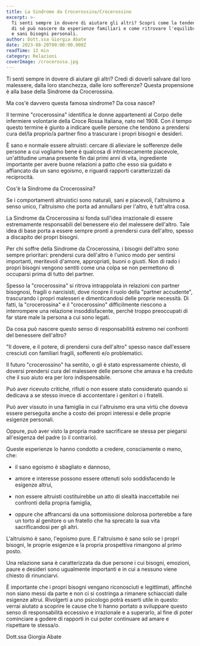 ```yaml
---
title: La Sindrome da Crocerossina/Crocerossino
excerpt: >-
  Ti senti sempre in dovere di aiutare gli altri? Scopri come la tendenza al sacrificio 
  di sé può nascere da esperienze familiari e come ritrovare l'equilibrio tra altruismo 
  e sani bisogni personali.
author: Dott.ssa Giorgia Abate
date: 2023-08-20T00:00:00.000Z
readTime: 12 min
category: Relazioni
coverImage: /crocerossa.jpg
---
```


Ti senti sempre in dovere di aiutare gli altri? Credi di doverli salvare dal loro malessere, dalla loro stanchezza, dalle loro sofferenze? Questa propensione è alla base della Sindrome da Crocerossina.

Ma cos'è davvero questa famosa sindrome? Da cosa nasce?

Il termine "crocerossina" identifica le donne appartenenti al Corpo delle infermiere volontarie della Croce Rossa Italiana, nato nel 1908. Con il tempo questo termine è giunto a indicare quelle persone che tendono a prendersi cura del/la proprio/a partner fino a trascurare i propri bisogni e desideri.

È sano e normale essere altruisti: cercare di alleviare le sofferenze delle persone a cui vogliamo bene è qualcosa di intrinsecamente piacevole, un'attitudine umana presente fin dai primi anni di vita, ingrediente importante per avere buone relazioni a patto che esso sia guidato e affiancato da un sano egoismo, e riguardi rapporti caratterizzati da reciprocità.

Cos'è la Sindrome da Crocerossina?

Se i comportamenti altruistici sono naturali, sani e piacevoli, l'altruismo a senso unico, l'altruismo che porta ad annullarsi per l'altro, è tutt'altra cosa.

La Sindrome da Crocerossina si fonda sull'idea irrazionale di essere estremamente responsabili del benessere e\o del malessere dell'altro. Tale idea di base porta a essere sempre pronti a prendersi cura dell'altro, spesso a discapito dei propri bisogni.

Per chi soffre della Sindrome da Crocerossina, i bisogni dell'altro sono sempre prioritari: prendersi cura dell'altro è l'unico modo per sentirsi importanti, meritevoli d'amore, appropriati, buoni o giusti. Non di rado i propri bisogni vengono sentiti come una colpa se non permettono di occuparsi prima di tutto del partner.

Spesso la "crocerossina" si ritrova intrappolata in relazioni con partner bisognosi, fragili o narcisisti, dove ricopre il ruolo della "partner accudente", trascurando i propri malesseri e dimenticandosi delle proprie necessità. Di fatti, la "crocerossina" e il "crocerossino" difficilmente riescono a interrompere una relazione insoddisfacente, perché troppo preoccupati di far stare male la persona a cui sono legati.

Da cosa può nascere questo senso di responsabilità estremo nei confronti del benessere dell'altro?

"Il dovere, e il potere, di prendersi cura dell'altro" spesso nasce dall'essere cresciuti con familiari fragili, sofferenti e/o problematici.

Il futuro "crocerossino" ha sentito, o gli è stato espressamente chiesto, di doversi prendersi cura del malessere delle persone che amava e ha creduto che il suo aiuto era per loro indispensabile.

Può aver ricevuto critiche, rifiuti o non essere stato considerato quando si dedicava a se stesso invece di accontentare i genitori o i fratelli.

Può aver vissuto in una famiglia in cui l'altruismo era una virtù che doveva essere perseguita anche a costo dei propri interessi e delle proprie esigenze personali.

Oppure, può aver visto la propria madre sacrificare se stessa per piegarsi all'esigenza del padre (o il contrario).

Queste esperienze lo hanno condotto a credere, consciamente o meno, che:

- il sano egoismo è sbagliato e dannoso,

- amore e interesse possono essere ottenuti solo soddisfacendo le esigenze altrui,

- non essere altruisti costituirebbe un atto di slealtà inaccettabile nei confronti della propria famiglia,

- oppure che affrancarsi da una sottomissione dolorosa porterebbe a fare un torto al genitore o un fratello che ha sprecato la sua vita sacrificandosi per gli altri.

L'altruismo è sano, l'egoismo pure. E l'altruismo è sano solo se i propri bisogni, le proprie esigenze e la propria prospettiva rimangono al primo posto.

Una relazione sana è caratterizzata da due persone i cui bisogni, emozioni, paure e desideri sono ugualmente importanti e in cui a nessuno viene chiesto di rinunciarvi.

È importante che i propri bisogni vengano riconosciuti e legittimati, affinché non siano messi da parte e non ci si costringa a rimanere schiacciati dalle esigenze altrui. Rivolgerti a uno psicologo potrà esserti utile in questo: verrai aiutato a scoprire le cause che ti hanno portato a sviluppare questo senso di responsabilità eccessivo e irrazionale e a superarlo, al fine di poter cominciare a godere di rapporti in cui poter continuare ad amare e rispettare te stessa/o.

Dott.ssa Giorgia Abate
